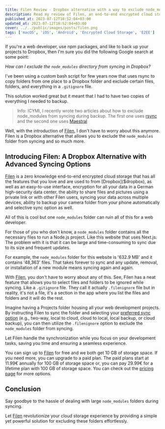 ```yaml
---
title: Filen Review - Dropbox alternative with a way to exclude node_modules folder
description: Read my review of Filen, an end-to-end encrypted cloud storage solution that allows you to exclude node_modules folder from syncing and so much more.
published_at: 2023-07-12T18:52:04+03:00
updated_at: 2023-07-12T18:52:04+03:00
cover: ../../public/images/posts/filen.png
tags: ['macOS', 'iOS', 'Android', 'Encrypted Cloud Storage', 'E2EE']
---
```


If you're a web developer, use npm packages, and like to back up your projects to Dropbox, then I'm sure you did the following Google search at some point:

*How can I exclude the `node_modules` directory from syncing in Dropbox?*

I've been using a custom bash script for few years now that uses rsync to copy folders from one place to a Dropbox folder and exclude certain files, folders, and everything in a `.gitignore` file.

This solution worked great but it meant that I had to have two copies of everything I needed to backup.

> Info: ICYMI, I recently wrote two articles about how to exclude node_modules from syncing during backup. The first one uses [rsync](/blog/sync-node-project-ignore-node-modules-rsync-bash-script) and the second one uses [Maestral](/blog/maestral-review-exclude-node-modules-dropbox-mignore-gitignore)

Well, with the introduction of [Filen]($filen), I don't have to worry about this anymore. Filen is a Dropbox alternative that allows you to exclude the `node_modules` folder from syncing and so much more.

## Introducing Filen: A Dropbox Alternative with Advanced Syncing Options

[Filen]($filen) is a zero knowledge end-to-end encrypted cloud storage that has all the features that you love and are used to from [Dropbox]($dropbox), as well as an easy-to-use interface, encryption for all your data in a German high-security data center, the ability to share files and pictures using a private link or with other Filen users, syncing your data across multiple devices, ability to backup your camera folder from your phone automatically and selective sync option as well.

All of this is cool but one `node_modules` folder can ruin all of this for a web developer.

For those of you who don't know, a `node_modules` folder contains all the necessary files to run a Node.js project. Like this website that uses Next.js. The problem with it is that it can be large and time-consuming to sync due to its size and frequent updates.

For example, the `node_modules` folder for this website is '632.9 MB' and it contains '48,363' files. That takes forever to sync and any update, removal, or installation of a new module means syncing again and again.

With [Filen]($filen), you don't have to worry about any of this. See, Filen has a neat feature that allows you to select files and folders to be ignored while syncing. Like a `.gitignore` file. They call it actually `.filenignore` file but in reality, it's not a file, it's a section in the app where you list the files and folders and it will do the rest.

Imagine having a Projects folder housing all your web development projects. By instructing Filen to sync the folder and selecting your [preferred sync option](https://filen.io/apps/desktop) (e.g., two-way, local to cloud, cloud to local, local backup, or cloud backup), you can then utilize the `.filenignore` option to exclude the `node_modules` folder from syncing.

Let Filen handle the synchronization while you focus on your development tasks, saving you time and ensuring a seamless experience.

You can sign up to [Filen]($filen) for free and we both get 10 GB of storage space. If you need more, you can upgrade to a paid plan. The paid plans start at 11.99€ annually for 100 GB of storage space or, you can pay 29.99€ for a lifetime plan with 100 GB of storage space. You can check out the [pricing page](https://filen.io/pricing) for more options.

## Conclusion

Say goodbye to the hassle of dealing with large `node_modules` folders during syncing.

Let [Filen]($filen) revolutionize your cloud storage experience by providing a simple yet powerful solution for excluding these folders effortlessly.
